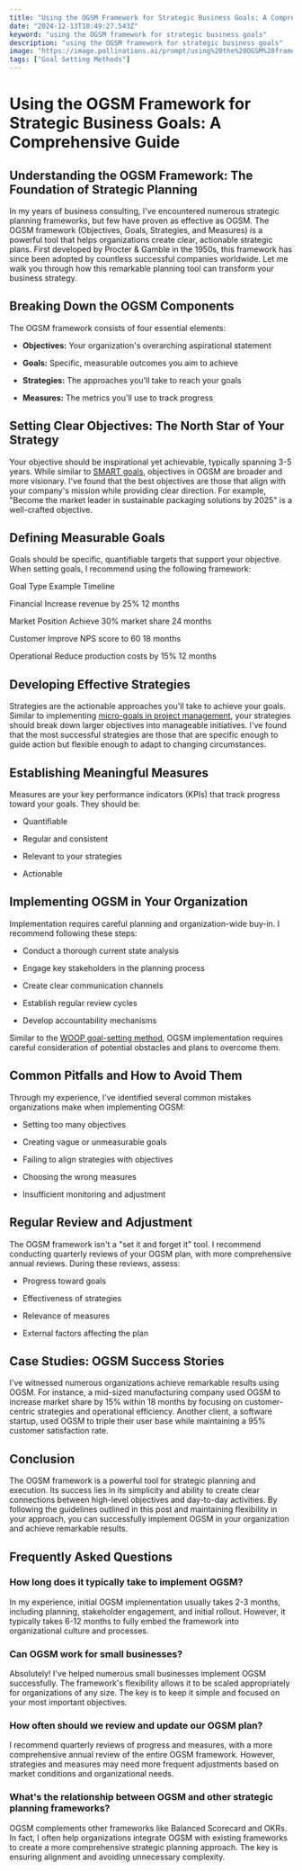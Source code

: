 ```yaml
---
title: "Using the OGSM Framework for Strategic Business Goals: A Comprehensive Guide"
date: "2024-12-13T10:49:27.543Z"
keyword: "using the OGSM framework for strategic business goals"
description: "using the OGSM framework for strategic business goals"
image: "https://image.pollinations.ai/prompt/using%20the%20OGSM%20framework%20for%20strategic%20business%20goals%2C%20realistic%20photo%2C%20high%20quality%2C%204k?width=1024&height=1024&nologo=true"
tags: ["Goal Setting Methods"]
---
```



# Using the OGSM Framework for Strategic Business Goals: A Comprehensive Guide


## Understanding the OGSM Framework: The Foundation of Strategic Planning

In my years of business consulting, I've encountered numerous strategic planning frameworks, but few have proven as effective as OGSM. The OGSM framework (Objectives, Goals, Strategies, and Measures) is a powerful tool that helps organizations create clear, actionable strategic plans. First developed by Procter & Gamble in the 1950s, this framework has since been adopted by countless successful companies worldwide. Let me walk you through how this remarkable planning tool can transform your business strategy.



## Breaking Down the OGSM Components

The OGSM framework consists of four essential elements:

- **Objectives:** Your organization's overarching aspirational statement

- **Goals:** Specific, measurable outcomes you aim to achieve

- **Strategies:** The approaches you'll take to reach your goals

- **Measures:** The metrics you'll use to track progress




## Setting Clear Objectives: The North Star of Your Strategy

Your objective should be inspirational yet achievable, typically spanning 3-5 years. While similar to [SMART goals](https://productivityprospect.com/blog/how-to-implement-smart-goals-in-your-business/), objectives in OGSM are broader and more visionary. I've found that the best objectives are those that align with your company's mission while providing clear direction. For example, "Become the market leader in sustainable packaging solutions by 2025" is a well-crafted objective.



## Defining Measurable Goals

Goals should be specific, quantifiable targets that support your objective. When setting goals, I recommend using the following framework:





Goal Type
Example
Timeline


Financial
Increase revenue by 25%
12 months


Market Position
Achieve 30% market share
24 months


Customer
Improve NPS score to 60
18 months


Operational
Reduce production costs by 15%
12 months





## Developing Effective Strategies

Strategies are the actionable approaches you'll take to achieve your goals. Similar to implementing [micro-goals in project management](https://productivityprospect.com/blog/micro-goals-for-team-success-in-project-management/), your strategies should break down larger objectives into manageable initiatives. I've found that the most successful strategies are those that are specific enough to guide action but flexible enough to adapt to changing circumstances.



## Establishing Meaningful Measures

Measures are your key performance indicators (KPIs) that track progress toward your goals. They should be:

- Quantifiable

- Regular and consistent

- Relevant to your strategies

- Actionable




## Implementing OGSM in Your Organization

Implementation requires careful planning and organization-wide buy-in. I recommend following these steps:

- Conduct a thorough current state analysis

- Engage key stakeholders in the planning process

- Create clear communication channels

- Establish regular review cycles

- Develop accountability mechanisms


Similar to the [WOOP goal-setting method](https://productivityprospect.com/blog/step-by-step-guide-to-using-the-woop-goal-setting-method/), OGSM implementation requires careful consideration of potential obstacles and plans to overcome them.

## Common Pitfalls and How to Avoid Them

Through my experience, I've identified several common mistakes organizations make when implementing OGSM:

- Setting too many objectives

- Creating vague or unmeasurable goals

- Failing to align strategies with objectives

- Choosing the wrong measures

- Insufficient monitoring and adjustment




## Regular Review and Adjustment

The OGSM framework isn't a "set it and forget it" tool. I recommend conducting quarterly reviews of your OGSM plan, with more comprehensive annual reviews. During these reviews, assess:

- Progress toward goals

- Effectiveness of strategies

- Relevance of measures

- External factors affecting the plan




## Case Studies: OGSM Success Stories

I've witnessed numerous organizations achieve remarkable results using OGSM. For instance, a mid-sized manufacturing company used OGSM to increase market share by 15% within 18 months by focusing on customer-centric strategies and operational efficiency. Another client, a software startup, used OGSM to triple their user base while maintaining a 95% customer satisfaction rate.



## Conclusion

The OGSM framework is a powerful tool for strategic planning and execution. Its success lies in its simplicity and ability to create clear connections between high-level objectives and day-to-day activities. By following the guidelines outlined in this post and maintaining flexibility in your approach, you can successfully implement OGSM in your organization and achieve remarkable results.



## Frequently Asked Questions

### How long does it typically take to implement OGSM?

In my experience, initial OGSM implementation usually takes 2-3 months, including planning, stakeholder engagement, and initial rollout. However, it typically takes 6-12 months to fully embed the framework into organizational culture and processes.



### Can OGSM work for small businesses?

Absolutely! I've helped numerous small businesses implement OGSM successfully. The framework's flexibility allows it to be scaled appropriately for organizations of any size. The key is to keep it simple and focused on your most important objectives.



### How often should we review and update our OGSM plan?

I recommend quarterly reviews of progress and measures, with a more comprehensive annual review of the entire OGSM framework. However, strategies and measures may need more frequent adjustments based on market conditions and organizational needs.



### What's the relationship between OGSM and other strategic planning frameworks?

OGSM complements other frameworks like Balanced Scorecard and OKRs. In fact, I often help organizations integrate OGSM with existing frameworks to create a more comprehensive strategic planning approach. The key is ensuring alignment and avoiding unnecessary complexity.


